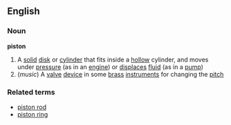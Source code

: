 ==English==
===Noun===
{{wikipedia}}
'''piston'''
#A [[solid]] [[disk]] or [[cylinder]] that fits inside a [[hollow]] cylinder, and moves under [[pressure]] (as in an [[engine]]) or [[displace]]s [[fluid]] (as in a [[pump]])
#(''music'') A [[valve]] [[device]] in some [[brass]] [[instrument]]s for changing the [[pitch]]
===Related terms===
*[[piston rod]]
*[[piston ring]]